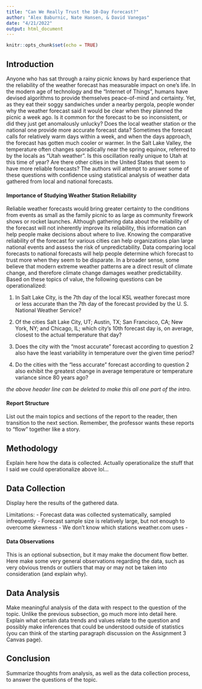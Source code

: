 ---
title: "Can We Really Trust the 10-Day Forecast?"
author: "Alex Baburnic, Nate Hansen, & David Vanegas"
date: "4/21/2022"
output: html_document
---

```{r setup, include=FALSE}
knitr::opts_chunk$set(echo = TRUE)
```

## Introduction

Anyone who has sat through a rainy picnic knows by hard experience that the reliability of the weather forecast has measurable impact on one's life. In the modern age of technology and the "Internet of Things", humans have devised algorithms to provide themselves peace-of-mind and certainty. Yet, as they eat their soggy sandwiches under a nearby pergola, people wonder why the weather forecast said it would be clear when they planned the picnic a week ago. Is it common for the forecast to be so inconsistent, or did they just get anomalously unlucky? Does the local weather station or the national one provide more accurate forecast data? Sometimes the forecast calls for relatively warm days within a week, and when the days approach, the forecast has gotten much cooler or warmer. In the Salt Lake Valley, the temperature often changes sporadically near the spring equinox, referred to by the locals as "Utah weather". Is this oscillation really unique to Utah at this time of year? Are there other cities in the United States that seem to have more reliable forecasts? The authors will attempt to answer some of these questions with confidence using statistical analysis of weather data gathered from local and national forecasts.

#### Importance of Studying Weather Station Reliability
Reliable weather forecasts would bring greater certainty to the conditions from events as small as the family picnic to as large as community firework shows or rocket launches. Although gathering data about the reliability of the forecast will not inherently improve its reliability, this information can help people make decisions about where to live. Knowing the comparative reliability of the forecast for various cities can help organizations plan large national events and assess the risk of unpredictability. Data comparing local forecasts to national forecasts will help people determine which forecast to trust more when they seem to be disparate. In a broader sense, some believe that modern extreme weather patterns are a direct result of climate change, and therefore climate change damages weather predictability. Based on these topics of value, the following questions can be operationalized:

1) In Salt Lake City, is the 7th day of the local KSL weather forecast more or less accurate than the 7th day of the forecast provided by the U. S. National Weather Service?

2) Of the cities Salt Lake City, UT; Austin, TX; San Francisco, CA; New York, NY; and Chicago, IL; which city's 10th forecast day is, on average, closest to the actual temperature that day?

3) Does the city with the "most accurate" forecast according to question 2 also have the least variability in temperature over the given time period?

4) Do the cities with the "less accurate" forecast according to question 2 also exhibit the greatest change in average temperature or temperature variance since 80 years ago?

*the above header line can be deleted to make this all one part of the intro.*

#### Report Structure
List out the main topics and sections of the report to the reader, then transition to the next section. Remember, the professor wants these reports to "flow" together like a story.

## Methodology

Explain here how the data is collected. Actually operationalize the stuff that I said we could operationalize above lol...

## Data Collection

Display here the results of the gathered data.

Limitations:
- Forecast data was collected systematically, sampled infrequently
- Forecast sample size is relatively large, but not enough to overcome skewness
- We don't know which stations weather.com uses
- 


#### Data Observations
This is an optional subsection, but it may make the document flow better. Here make some very general observations regarding the data, such as very obvious trends or outliers that may or may not be taken into consideration (and explain why).

## Data Analysis

Make meaningful analysis of the data with respect to the question of the topic. Unlike the previous subsection, go much more into detail here. Explain what certain data trends and values relate to the question and possibly make inferences that could be understood outside of statistics (you can think of the starting paragraph discussion on the Assignment 3 Canvas page).

## Conclusion

Summarize thoughts from analysis, as well as the data collection process, to answer the questions of the topic.